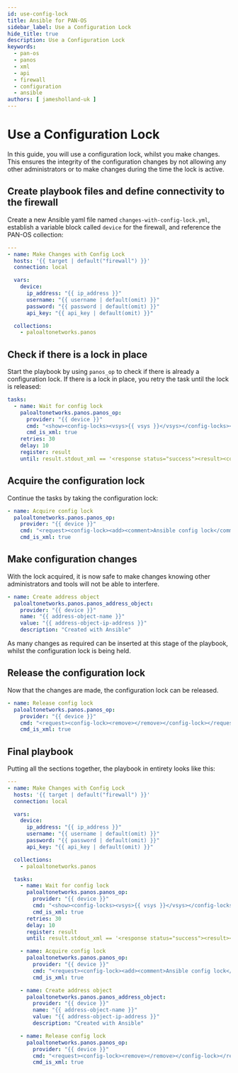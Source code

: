 ```yaml
---
id: use-config-lock
title: Ansible for PAN-OS
sidebar_label: Use a Configuration Lock
hide_title: true
description: Use a Configuration Lock
keywords:
  - pan-os
  - panos
  - xml
  - api
  - firewall
  - configuration
  - ansible
authors: [ jamesholland-uk ]
---
```



# Use a Configuration Lock

In this guide, you will use a configuration lock, whilst you make changes. This ensures the integrity of the configuration changes by not allowing any other administrators or to make changes during the time the lock is active.

<Assumptions />

<LabGuidance />

## Create playbook files and define connectivity to the firewall

Create a new Ansible yaml file named `changes-with-config-lock.yml`, establish a variable block called `device` for the firewall, and reference the PAN-OS collection:

```yaml
---
- name: Make Changes with Config Lock
  hosts: '{{ target | default("firewall") }}'
  connection: local

  vars:
    device:
      ip_address: "{{ ip_address }}"
      username: "{{ username | default(omit) }}"
      password: "{{ password | default(omit) }}"
      api_key: "{{ api_key | default(omit) }}"

  collections:
    - paloaltonetworks.panos
```

## Check if there is a lock in place

Start the playbook by using `panos_op` to check if there is already a configuration lock. If there is a lock in place, you retry the task until the lock is released:

```yaml
tasks:
  - name: Wait for config lock
    paloaltonetworks.panos.panos_op:
      provider: "{{ device }}"
      cmd: "<show><config-locks><vsys>{{ vsys }}</vsys></config-locks></show>"
      cmd_is_xml: true
    retries: 30
    delay: 10
    register: result
    until: result.stdout_xml == '<response status="success"><result><config-locks /></result></response>'
```

## Acquire the configuration lock

Continue the tasks by taking the configuration lock:

```yaml
- name: Acquire config lock
  paloaltonetworks.panos.panos_op:
    provider: "{{ device }}"
    cmd: "<request><config-lock><add><comment>Ansible config lock</comment></add></config-lock></request>"
    cmd_is_xml: true
```

## Make configuration changes

With the lock acquired, it is now safe to make changes knowing other administrators and tools will not be able to interfere.

```yaml
- name: Create address object
  paloaltonetworks.panos.panos_address_object:
    provider: "{{ device }}"
    name: "{{ address-object-name }}"
    value: "{{ address-object-ip-address }}"
    description: "Created with Ansible"
```

As many changes as required can be inserted at this stage of the playbook, whilst the configuration lock is being held.

## Release the configuration lock

Now that the changes are made, the configuration lock can be released.

```yaml
- name: Release config lock
  paloaltonetworks.panos.panos_op:
    provider: "{{ device }}"
    cmd: "<request><config-lock><remove></remove></config-lock></request>"
    cmd_is_xml: true
```

## Final playbook

Putting all the sections together, the playbook in entirety looks like this:

```yaml
---
- name: Make Changes with Config Lock
  hosts: '{{ target | default("firewall") }}'
  connection: local

  vars:
    device:
      ip_address: "{{ ip_address }}"
      username: "{{ username | default(omit) }}"
      password: "{{ password | default(omit) }}"
      api_key: "{{ api_key | default(omit) }}"

  collections:
    - paloaltonetworks.panos

  tasks:
    - name: Wait for config lock
      paloaltonetworks.panos.panos_op:
        provider: "{{ device }}"
        cmd: "<show><config-locks><vsys>{{ vsys }}</vsys></config-locks></show>"
        cmd_is_xml: true
      retries: 30
      delay: 10
      register: result
      until: result.stdout_xml == '<response status="success"><result><config-locks /></result></response>'

    - name: Acquire config lock
      paloaltonetworks.panos.panos_op:
        provider: "{{ device }}"
        cmd: "<request><config-lock><add><comment>Ansible config lock</comment></add></config-lock></request>"
        cmd_is_xml: true

    - name: Create address object
      paloaltonetworks.panos.panos_address_object:
        provider: "{{ device }}"
        name: "{{ address-object-name }}"
        value: "{{ address-object-ip-address }}"
        description: "Created with Ansible"

    - name: Release config lock
      paloaltonetworks.panos.panos_op:
        provider: "{{ device }}"
        cmd: "<request><config-lock><remove></remove></config-lock></request>"
        cmd_is_xml: true
```
